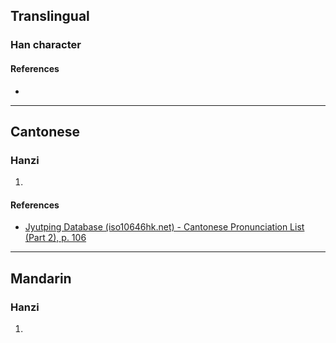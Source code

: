 {{character info}}
==Translingual==

===Han character===
{{Han char|rn=61|rad=心|as=04|sn=7|four=|canj=POLL|ids=⿰忄介}}

====References====
* {{Han ref|kx=0377.210|dkj=10360|dj=0705.070|hdz=42277.080|uh=5FE6|ud=24550}}

----

==Cantonese==

===Hanzi===
{{yue-hanzi|jyut=git3|y=git3}}

# {{rfdef|yue|sort=心04}}

====References====
* [http://www.iso10646hk.net/jp/document/download.jsp Jyutping Database (iso10646hk.net) - Cantonese Pronunciation List (Part 2), p. 106]

----

==Mandarin==

===Hanzi===
{{cmn-hanzi|pin=[[jiá]] ([[jia2]])|wg=chia<sup>2</sup>}}

# {{rfdef|cmn|sort=心04}}